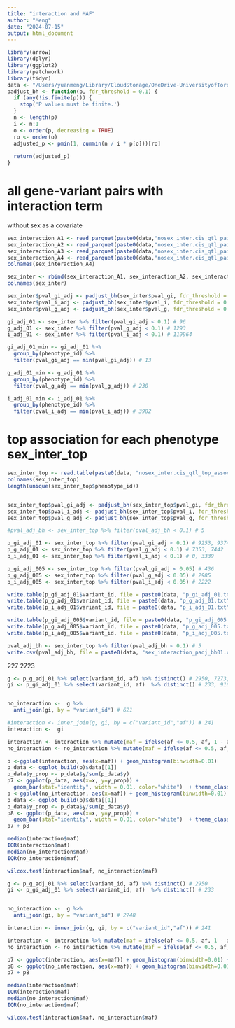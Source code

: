```yaml
---
title: "interaction and MAF"
author: "Meng"
date: "2024-07-15"
output: html_document
---
```


```r
library(arrow)
library(dplyr)
library(ggplot2)
library(patchwork)
library(tidyr)
data <- "/Users/yuanmeng/Library/CloudStorage/OneDrive-UniversityofToronto/Manuscripts/rumex_eqtl/sex/"
padjust_bh <- function(p, fdr_threshold = 0.1) {
  if (any(!is.finite(p))) {
    stop('P values must be finite.')
  }
  n <- length(p)
  i <- n:1
  o <- order(p, decreasing = TRUE)
  ro <- order(o)
  adjusted_p <- pmin(1, cummin(n / i * p[o]))[ro]
  
  return(adjusted_p)
}

```


# all gene-variant pairs with interaction term
without sex as a covariate
```r
sex_interaction_A1 <- read_parquet(paste0(data,"nosex_inter.cis_qtl_pairs.1.parquet"))
sex_interaction_A2 <- read_parquet(paste0(data,"nosex_inter.cis_qtl_pairs.2.parquet"))
sex_interaction_A3 <- read_parquet(paste0(data,"nosex_inter.cis_qtl_pairs.3.parquet"))
sex_interaction_A4 <- read_parquet(paste0(data,"nosex_inter.cis_qtl_pairs.4.parquet"))
colnames(sex_interaction_A4)

sex_inter <- rbind(sex_interaction_A1, sex_interaction_A2, sex_interaction_A3, sex_interaction_A4) # 1083706
colnames(sex_inter)
```

```r
sex_inter$pval_gi_adj <- padjust_bh(sex_inter$pval_gi, fdr_threshold = 0.1)
sex_inter$pval_i_adj <- padjust_bh(sex_inter$pval_i, fdr_threshold = 0.1)
sex_inter$pval_g_adj <- padjust_bh(sex_inter$pval_g, fdr_threshold = 0.1)

gi_adj_01 <- sex_inter %>% filter(pval_gi_adj < 0.1) # 96
g_adj_01 <- sex_inter %>% filter(pval_g_adj < 0.1) # 1293
i_adj_01 <- sex_inter %>% filter(pval_i_adj < 0.1) # 119964

gi_adj_01_min <- gi_adj_01 %>%
  group_by(phenotype_id) %>% 
  filter(pval_gi_adj == min(pval_gi_adj)) # 13

g_adj_01_min <- g_adj_01 %>%
  group_by(phenotype_id) %>% 
  filter(pval_g_adj == min(pval_g_adj)) # 230

i_adj_01_min <- i_adj_01 %>%
  group_by(phenotype_id) %>% 
  filter(pval_i_adj == min(pval_i_adj)) # 3982

```


# top association for each phenotype sex_inter_top
```r
sex_inter_top <- read.table(paste0(data, "nosex_inter.cis_qtl_top_assoc.txt"), header = T) # 14587
colnames(sex_inter_top)
length(unique(sex_inter_top$phenotype_id)) 


sex_inter_top$pval_gi_adj <- padjust_bh(sex_inter_top$pval_gi, fdr_threshold = 0.1)
sex_inter_top$pval_i_adj <- padjust_bh(sex_inter_top$pval_i, fdr_threshold = 0.1)
sex_inter_top$pval_g_adj <- padjust_bh(sex_inter_top$pval_g, fdr_threshold = 0.1)

#pval_adj_bh <- sex_inter_top %>% filter(pval_adj_bh < 0.1) # 5

p_gi_adj_01 <- sex_inter_top %>% filter(pval_gi_adj < 0.1) # 9253, 9374
p_g_adj_01 <- sex_inter_top %>% filter(pval_g_adj < 0.1) # 7353, 7442
p_i_adj_01 <- sex_inter_top %>% filter(pval_i_adj < 0.1) # 0, 3339

p_gi_adj_005 <- sex_inter_top %>% filter(pval_gi_adj < 0.05) # 436
p_g_adj_005 <- sex_inter_top %>% filter(pval_g_adj < 0.05) # 2985
p_i_adj_005 <- sex_inter_top %>% filter(pval_i_adj < 0.05) # 2222

write.table(p_gi_adj_01$variant_id, file = paste0(data, "p_gi_adj_01.txt"), row.names = F, quote = F, col.names = F)
write.table(p_g_adj_01$variant_id, file = paste0(data, "p_g_adj_01.txt"), row.names = F, quote = F, col.names = F)
write.table(p_i_adj_01$variant_id, file = paste0(data, "p_i_adj_01.txt"), row.names = F, quote = F, col.names = F)

write.table(p_gi_adj_005$variant_id, file = paste0(data, "p_gi_adj_005.txt"), row.names = F, quote = F, col.names = F)
write.table(p_g_adj_005$variant_id, file = paste0(data, "p_g_adj_005.txt"), row.names = F, quote = F, col.names = F)
write.table(p_i_adj_005$variant_id, file = paste0(data, "p_i_adj_005.txt"), row.names = F, quote = F, col.names = F)

pval_adj_bh <- sex_inter_top %>% filter(pval_adj_bh < 0.1) # 5
write.csv(pval_adj_bh, file = paste0(data, "sex_interaction_padj_bh01.csv"), row.names = F, quote = F)
```

227 2723
```r
g <- p_g_adj_01 %>% select(variant_id, af) %>% distinct() # 2950, 7273, 7551
gi <- p_gi_adj_01 %>% select(variant_id, af)  %>% distinct() # 233, 9163, 9370


no_interaction <-  g %>%
  anti_join(gi, by = "variant_id") # 621

#interaction <- inner_join(g, gi, by = c("variant_id","af")) # 241
interaction <-  gi

interaction <- interaction %>% mutate(maf = ifelse(af <= 0.5, af, 1 - af))
no_interaction <- no_interaction %>% mutate(maf = ifelse(af <= 0.5, af, 1 - af))

p <-ggplot(interaction, aes(x=maf)) + geom_histogram(binwidth=0.01) 
p_data <- ggplot_build(p)$data[[1]]
p_data$y_prop <- p_data$y/sum(p_data$y)
p7 <- ggplot(p_data, aes(x=x, y=y_prop)) +
  geom_bar(stat="identity", width = 0.01, color="white")  + theme_classic() + ggtitle("Pollen")+ labs(x="MAF", y="Proportion", title="G x Sex")+ theme(text = element_text(size = 10)) + ylim(0, 0.23) + geom_vline(xintercept=0.0833333, color = "red",linetype="dashed")
p <-ggplot(no_interaction, aes(x=maf)) + geom_histogram(binwidth=0.01) 
p_data <- ggplot_build(p)$data[[1]]
p_data$y_prop <- p_data$y/sum(p_data$y)
p8 <- ggplot(p_data, aes(x=x, y=y_prop)) +
  geom_bar(stat="identity", width = 0.01, color="white")  + theme_classic() + ggtitle("Pollen")+ labs(x="MAF", y="Proportion", title="G")+ theme(text = element_text(size = 10)) + ylim(0, 0.23)+ geom_vline(xintercept=0.0778689, color = "red",linetype="dashed")
p7 + p8
```


```r
median(interaction$maf)
IQR(interaction$maf)
median(no_interaction$maf)
IQR(no_interaction$maf)

wilcox.test(interaction$maf, no_interaction$maf)
```


```r
g <- p_g_adj_01 %>% select(variant_id, af) %>% distinct() # 2950
gi <- p_gi_adj_01 %>% select(variant_id, af)  %>% distinct() # 233


no_interaction <-  g %>%
  anti_join(gi, by = "variant_id") # 2748

interaction <- inner_join(g, gi, by = c("variant_id","af")) # 241

interaction <- interaction %>% mutate(maf = ifelse(af <= 0.5, af, 1 - af))
no_interaction <- no_interaction %>% mutate(maf = ifelse(af <= 0.5, af, 1 - af))

p7 <- ggplot(interaction, aes(x=maf)) + geom_histogram(binwidth=0.01) + theme_classic() + ggtitle("G x Sex") + xlab("MAF")+ theme(text = element_text(size = 12))
p8 <- ggplot(no_interaction, aes(x=maf)) + geom_histogram(binwidth=0.01) + theme_classic() + ggtitle("G") + xlab("MAF")+ theme(text = element_text(size = 12))
p7 + p8
```

```r
median(interaction$maf)
IQR(interaction$maf)
median(no_interaction$maf)
IQR(no_interaction$maf)

wilcox.test(interaction$maf, no_interaction$maf)
```
